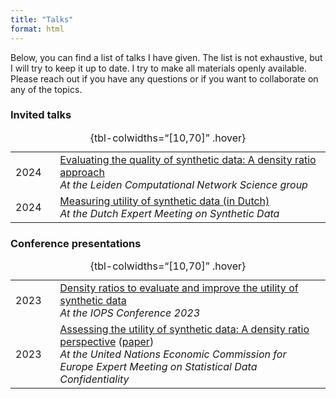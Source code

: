 ```yaml
---
title: "Talks"
format: html
---
```


Below, you can find a list of talks I have given. The list is not exhaustive, but I will try to keep it up to date. I try to make all materials openly available. Please reach out if you have any questions or if you want to collaborate on any of the topics.

### Invited talks

|      |                                    |
|------|:-----------------------------------|
| 2024 | [Evaluating the quality of synthetic data: A density ratio approach](https://thomvolker.github.io/synth-utility/){target="_blank"} <br> *At the Leiden Computational Network Science group* |
| 2024 | [Measuring utility of synthetic data (in Dutch)](https://thomvolker.github.io/utiliteit/){target="_blank"} <br> *At the Dutch Expert Meeting on Synthetic Data* |

: {tbl-colwidths="[10,70]" .hover}

### Conference presentations

|      |                                    |
|------|:-----------------------------------|
| 2023 | [Density ratios to evaluate and improve the utility of synthetic data](https://thomvolker.github.io/iops23/){target="_blank"} <br> *At the IOPS Conference 2023* |
| 2023 | [Assessing the utility of synthetic data: A density ratio perspective](https://unece.org/sites/default/files/2023-09/SDC2023_S4_1_Utrecht%20Univ_Volker_P.pdf){target="_blank"} ([paper](https://doi.org/10.5281/zenodo.8315053){target="_blank"}) <br> *At the United Nations Economic Commission for Europe Expert Meeting on Statistical Data Confidentiality* |

: {tbl-colwidths="[10,70]" .hover}

